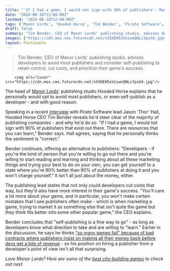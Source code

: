 ```yaml
---
title: "'If I had a game, I would not sign with 90% of publishers': Manor Lords publisher thinks 'self-publishing is a fine way to go'"
date: "2024-08-18T12:00:00Z"
lastmod: "2024-08-18T12:00:00Z"
tags: ['Manor Lords', 'Hooded Horse', 'Tim Bender', 'Pirate Software', "Jason 'Thor' Hall", 'City-Building Games']
draft: false
summary: "Tim Bender, CEO of Manor Lords' publishing studio, advises developers to avoid most publishers and consider self-publishing to retain control, cut costs, and prioritize their game's success."
images: ["https://cdn.mos.cms.futurecdn.net/sS5KEH5xVsiwnQNLiYpsX4.jpg"]
layout: PostSimple
---
```

> Tim Bender, CEO of Manor Lords' publishing studio, advises developers to avoid most publishers and consider self-publishing to retain control, cut costs, and prioritize their game's success.


        <img alt="Cover" src="https://cdn.mos.cms.futurecdn.net/sS5KEH5xVsiwnQNLiYpsX4.jpg"/>
        
The head of [<u>Manor Lords</u>](https://www.gamesradar.com/manor-lords-review/)' publishing studio Hooded Horse explains that he personally would opt to avoid most publishers, or even self-publish as a developer - and with good reason.

Speaking in a recent [<u>interview</u>](https://www.youtube.com/watch?v=ka-lrhNTVec) with Pirate Software lead Jason 'Thor' Hall, Hooded Horse CEO Tim Bender reveals he'd steer clear of the majority of publishing companies - and why he'd do so. "If I had a game, I would not sign with 90% of publishers that exist out there. There are resources that you can learn," Bender says. Hall agrees, saying that he personally thinks the sentiment is "correct."

Bender continues, offering an alternative to publishers: "Developers - if you're the kind of person that you're willing to go out there and you're willing to start reading and learning and thinking about all these marketing things and trying your best to do on your own, you can get yourself to a state where you're 90% better than 90% of publishers at doing it and you won't charge yourself." It isn't all just about the money, either.

The publishing lead states that not only could developers cut costs that way, but they'd also have more interest in their game's success. "You'll care a lot more about your game, and in particular, you won't make certain mistakes that I see publishers often make - which is when marketing a game, trying to market it as something else that isn't quite the game but they think fits better into some other popular game," the CEO explains.

Bender concludes that "self-publishing is a fine way to go" - as long as developers know what direction to take and are willing to "learn." Earlier in the discussion, he says he thinks [<u>"so many games fail" because of bad contracts where publishers insist on making all their money back before devs get a bite of revenue</u>](https://www.gamesradar.com/games/city-builder/manor-lords-publisher-says-so-many-games-fail-because-of-bad-contracts-where-publishers-insist-on-making-all-their-money-back-before-devs-get-a-bite-of-revenue/) - so his position on hiring a publisher from a developer's point of view isn't all that surprising.

*Love Manor Lords? Here are some of the *[<u><em>best city-building games</em></u>](https://www.gamesradar.com/best-city-building-games/)* to check out next.*
        